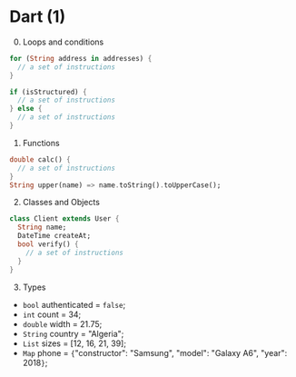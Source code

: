 # Dart (1)

0. Loops and conditions
```dart
for (String address in addresses) {
  // a set of instructions
}

if (isStructured) {
  // a set of instructions
} else {
  // a set of instructions
}
```

1. Functions
```dart
double calc() {
  // a set of instructions
}
String upper(name) => name.toString().toUpperCase();
```

2. Classes and Objects
```dart
class Client extends User {
  String name;
  DateTime createAt;
  bool verify() {
    // a set of instructions
  }
}
```

3. Types
- `bool` authenticated = `false`;
- `int` count = 34;
- `double` width = 21.75;
- `String` country = "Algeria";
- `List` sizes = [12, 16, 21, 39];
- `Map` phone = `{`"constructor": "Samsung", "model": "Galaxy A6", "year": 2018`}`;
